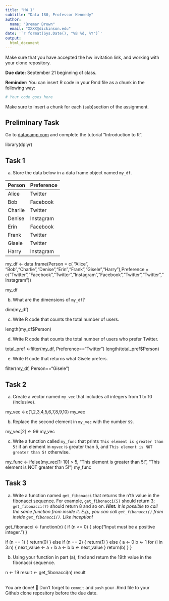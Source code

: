 ```yaml
---
title: "HW 1"
subtitle: "Data 180, Professor Kennedy"
author: 
  name: "Bremar Brown"
  email: "XXXX@dickinson.edu"
date: '`r format(Sys.Date(), "%B %d, %Y")`'
output: 
  html_document
---
```

Make sure that you have accepted the hw invitation link, and working with your clone repository.

**Due date:** September 21 beginning of class.

**Reminder:** You can insert R code in your Rmd file as a chunk in the following way:
```r
# Your code goes here
```
Make sure to insert a chunk for each (sub)section of the assignment.

## Preliminary Task
Go to [datacamp.com](https://datacamp.com) and complete the tutorial "Introduction to R".

library(dplyr)

## Task 1
a) Store the data below in a data frame object named `my_df`.


|Person | Preference|
|:------|:----------|
|Alice | Twitter |
| Bob | Facebook |
| Charlie | Twitter |
| Denise | Instagram |
| Erin | Facebook |
| Frank | Twitter |
| Gisele | Twitter |
| Harry | Instagram |

my_df <- data.frame(Person = c( "Alice", "Bob","Charlie","Denise","Erin","Frank","Gisele","Harry"),Preference = c("Twitter","Facebook","Twitter","Instagram","Facebook","Twitter","Twitter","Instagram"))

my_df

b) What are the dimensions of `my_df`?

dim(my_df)

c) Write R code that counts the total number of users.

length(my_df$Person)

d) Write R code that counts the total number of users who prefer Twitter.

total_pref <-filter(my_df, Preference=="Twitter")
length(total_pref$Person)

e) Write R code that returns what Gisele prefers.

filter(my_df, Person=="Gisele")


## Task 2
a) Create a vector named `my_vec` that includes all integers from 1 to 10 (inclusive).

my_vec <-c(1,2,3,4,5,6,7,8,9,10)
my_vec

b) Replace the second element in `my_vec` with the number `99`.

my_vec[2] <- 99
my_vec

c) Write a function called `my_func` that prints `This element is greater than 5!` if an element in `myvec` is greater than 5, and `This element is NOT greater than 5!` otherwise.

my_func <- ifelse(my_vec[1: 10] > 5, "This element is greater than 5!", "This element is NOT greater than 5!")
my_func

## Task 3
a. Write a function named `get_fibonacci` that returns the n'th value in the [fibonacci sequence](https://www.mathsisfun.com/numbers/fibonacci-sequence.html). For example, `get_fibonacci(5)` should return 3; `get_fibonacci(7)` should return 8 and so on. ***Hint:** It is possible to call the same function from inside it. E.g., you can call `get_fibonacci()` from inside `get_fibonacci()`. Like inception!*

get_fibonacci <- function(n) {
  if (n <= 0) {
    stop("Input must be a positive integer.")
  }
  
  if (n == 1) {
    return(0)
  } else if (n == 2) {
    return(1)
  } else {
    a <- 0
    b <- 1
    for (i in 3:n) {
      next_value <- a + b
      a <- b
      b <- next_value
    }
    return(b)
  }
}




b. Using your function in part (a), find and return the 19th value in the fibonacci sequence.

n <- 19
result <- get_fibonacci(n)
result

<br>
You are done! 🏁 Don't forget to `commit` and `push` your .Rmd file to your Github clone repository before the due date.
<br>

